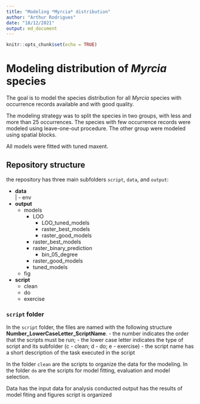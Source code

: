 ```yaml
---
title: "Modeling *Myrcia* distribution"
author: "Arthur Rodrigues"
date: "18/12/2021"
output: md_document
---
```


```r
knitr::opts_chunk$set(echo = TRUE)
```

# Modeling distribution of *Myrcia* species

The goal is to model the species distribution for all *Myrcia* species with occurrence records available and with good quality. 

The modeling strategy was to split the species in two groups, with less and more than 25 occurrences. The species with few occurrence records were modeled using leave-one-out procedure. The other group were modeled using spatial blocks. 

All models were fitted with tuned maxent. 

## Repository structure

the repository has three main subfolders `script`, `data`, and `output`:

- **data**  
| - env
- **output**
  - models
    - LOO
      - LOO_tuned_models
      - raster_best_models
      - raster_good_models
    - raster_best_models
    - raster_binary_prediction
      - bin_05_degree
    - raster_good_models
    - tuned_models
  - fig
- **script**
  - clean
  - do
  - exercise


### `script` folder

In the `script` folder, the files are named with the following structure **Number_LowerCaseLetter_ScriptName**. 
- the number indicates the order that the scripts must be run;
- the lower case letter indicates the type of script and its subfolder (c - clean; d - do; e - exercise)
- the script name has a short description of the task executed in the script

In the folder `clean` are the scripts to organize the data for the modeling. In the folder `do` are the scripts for model fitting, evaluation and model selection.


Data has the input data for analysis conducted
output has the results of model fiting and figures
script is organized





